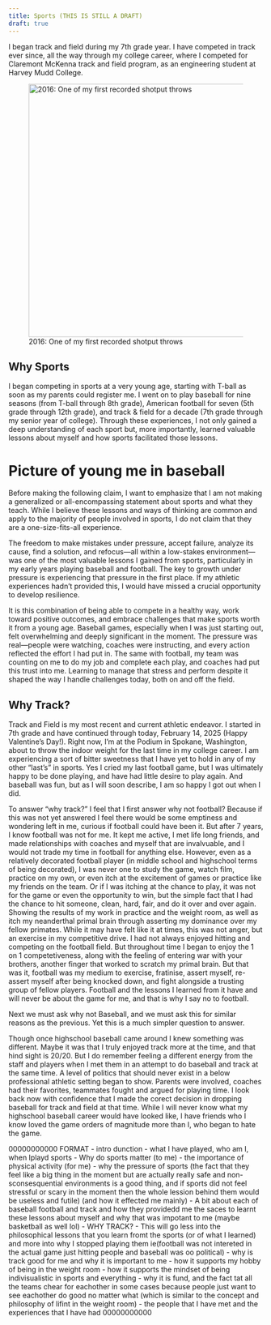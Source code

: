 ```yaml
---
title: Sports (THIS IS STILL A DRAFT)
draft: true
---
```


I began track and field during my 7th grade year. I have competed in track ever since, all the way through my college career, where I competed for Claremont McKenna track and field program, as an engineering student at Harvey Mudd College.

![2016: One of my first recorded shotput throws](images/young_shot.jpeg){width=500}

## Why Sports
I began competing in sports at a very young age, starting with T-ball as soon as my parents could register me. I went on to play baseball for nine seasons (from T-ball through 8th grade), American football for seven (5th grade through 12th grade), and track & field for a decade (7th grade through my senior year of college). Through these experiences, I not only gained a deep understanding of each sport but, more importantly, learned valuable lessons about myself and how sports facilitated those lessons.

# Picture of young me in baseball

Before making the following claim, I want to emphasize that I am not making a generalized or all-encompassing statement about sports and what they teach. While I believe these lessons and ways of thinking are common and apply to the majority of people involved in sports, I do not claim that they are a one-size-fits-all experience.



The freedom to make mistakes under pressure, accept failure, analyze its cause, find a solution, and refocus—all within a low-stakes environment—was one of the most valuable lessons I gained from sports, particularly in my early years playing baseball and football. The key to growth under pressure is experiencing that pressure in the first place. If my athletic experiences hadn't provided this, I would have missed a crucial opportunity to develop resilience.



It is this combination of being able to compete in a healthy way, work toward positive outcomes, and embrace challenges that make sports worth it from a young age. Baseball games, especially when I was just starting out, felt overwhelming and deeply significant in the moment. The pressure was real—people were watching, coaches were instructing, and every action reflected the effort I had put in. The same with football, my team was counting on me to do my job and complete each play, and coaches had put this trust into me. Learning to manage that stress and perform despite it shaped the way I handle challenges today, both on and off the field.



## Why Track?
Track and Field is my most recent and current athletic endeavor. I started in 7th grade and have continued through today, February 14, 2025 (Happy Valentine's Day!). Right now, I'm at the Podium in Spokane, Washington, about to throw the indoor weight for the last time in my college career. I am experiencing a sort of bitter sweetness that I have yet to hold in any of my other "last's" in sports. Yes I cried my last football game, but I was ultimately happy to be done playing, and have had little desire to play again. And baseball was fun, but as I will soon describe, I am so happy I got out when I did.



To answer "why track?" I feel that I first answer why not football? Because if this was not yet answered I feel there would be some emptiness and wondering left in me, curious if football could have been it. But after 7 years, I know football was not for me. It kept me active, I met life long friends, and made relationships with coaches and myself that are invalvuable, and I would not trade my time in football for anything else. However, even as a relatively decorated football player (in middle school and highschool terms of being decorated), I was never one to study the game, watch film, practice on my own, or even itch at the excitement of games or practice like my friends on the team. Or if I was itching at the chance to play, it was not for the game or even the opportunity to win, but the simple fact that I had the chance to hit someone, clean, hard, fair, and do it over and over again. Showing the results of my work in practice and the weight room, as well as itch my neanderthal primal brain through asserting my dominance over my fellow primates. While it may have felt like it at times, this was not anger, but an exercise in my competitive drive. I had not always enjoyed hitting and competing on the football field. But throughout time I began to enjoy the 1 on 1 competetiveness, along with the feeling of entering war with your brothers, another finger that worked to scratch my primal brain. But that was it, football was my medium to exercise, fratinise, assert myself, re-assert myself after being knocked down, and fight alongside a trusting group of fellow players. Football and the lessons I learned from it have and will never be about the game for me, and that is why I say no to football.



Next we must ask why not Baseball, and we must ask this for similar reasons as the previous. Yet this is a much simpler question to answer. 





Though once highschool baseball came around I knew something was different. Maybe it was that I truly enjoyed track more at the time, and that hind sight is 20/20. But I do remember feeling a different energy from the staff and players when I met them in an attempt to do baseball and track at the same time. A level of politics that should never exist in a below professional athletic setting began to show. Parents were involved, coaches had their favorites, teammates fought and argued for playing time. I look back now with confidence that I made the corect decision in dropping baseball for track and field at that time. While I will never know what my highschool baseball career would have looked like, I have friends who I know loved the game orders of magnitude more than I, who began to hate the game. 




00000000000
FORMAT
- intro dunction
    - what I have played, who am I, when Iplayd sports
- Why do sports matter (to me)
    - the importance of physical activity (for me)
    - why the pressure of sports (the fact that they feel like a big thing in the moment but are actually really safe and non-sconsesquential environments is a good thing, and if sports did not feel stressful or scary in the moment then the whole lession behind them would be useless and futile) (and how it effected me mainly)
    - A bit about each of baseball football and track and how they providedd me the saces to learnt these lessons about myself and why that was impotant to me (maybe basketball as well lol)
- WHY TRACK?
    - This will go less into the philosophical lessons that you learn fromt the sports (or of what I learned) and more into why I stopped playing them ie(football was not intereted in the actual game just hitting people and baseball was oo political)
    - why is track good for me and why it is important to me
        - how it supports my hobby of being in the weight room
        - how it supports the mindset of being indivisualistic in sports and everything
        - why it is fund, and the fact tat all the teams chear for eachother in some cases because people just want to see eachother do good no matter what (which is similar to the concept and philosophy of lifint in the weight room)
        - the people that I have met and the experiences that I have had
00000000000